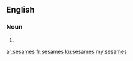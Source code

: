 ==English==

===Noun===
{{head|en|noun plural form}}

# {{plural of|sesame|lang=en}}

[[ar:sesames]]
[[fr:sesames]]
[[ku:sesames]]
[[my:sesames]]